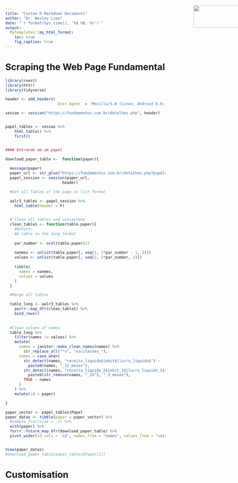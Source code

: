 ```yaml
---
title: "Custom R Markdown Documents"
author: "Dr. Wesley Lima"
date: "`r format(Sys.time(), '%d %B, %Y')`"
output:
  MyTemplates::my_html_format:
    toc: true
    fig_caption: true
---
```


<img src="logo.png" width=150 height=70 style="position:absolute;top:60px;right:-10px;" />

# Scraping the Web Page Fundamental


```r
library(rvest)
library(httr)
library(tidyverse)

header <- add_headers( 
                      `User-Agent` = 'Mozilla/5.0 (Linux; Android 6.0; Nexus 5 Build/MRA58N) AppleWebKit/537.36 (KHTML, like Gecko) Chrome/91.0.4472.101 Mobile Safari/537.36')

sessao <- session("https://fundamentus.com.br/detalhes.php", header)


papel_tables <- sessao %>% 
    html_table() %>% 
    first()


#### Entrando em um papel

download_paper_table <-  function(paper){
  
  message(paper)
  paper_url <- str_glue("https://fundamentus.com.br/detalhes.php?papel={paper}")
  papel_session <- session(paper_url,
                         header)

  #Get all Tables of the page in list format

  aalr3_tables <- papel_session %>%
    html_table(header = F)
  

  # Clean all tables and concactene 
  clean_table1 <- function(table.paper){
    #Return:
    #A table in the long format
    
    par_number <- ncol(table.paper)/2
    
    nanmes <- unlist(table.paper[, seq(1, 2*par_number - 1, 2)])
    values <- unlist(table.paper[, seq(2, 2*par_number, 2)])
    
    tibble(
      names = nanmes,
      values = values
    )
  }

  #Merge all tables

  table_long <- aalr3_tables %>% 
    purrr::map_dfr(clean_table1) %>% 
    bind_rows()
  
  
  #Clean column of names
  table_long %>% 
    filter(names != values) %>% 
    mutate(
      names = janitor::make_clean_names(names) %>% 
        str_replace_all("^x", "oscilacoes_"),
      names = case_when(
        str_detect(names, "receita_liquida$|ebit$|lucro_liquido$") ~ 
          paste0(names, "_12_meses"),
        str_detect(names, "receita_liquida_2$|ebit_2$|lucro_liquido_2$") ~
          paste0(str_remove(names, "_2$"), "_3_meses"),
        TRUE ~ names
      )
    ) %>% 
    mutate(id = paper)

}

paper_vector <- papel_tables$Papel
paper_datas <- tibble(paper = paper_vector) %>%
  #sample_frac(size = .1) %>% 
  with(paper) %>% 
  furrr::future_map_dfr(download_paper_table) %>% 
  pivot_wider(id_cols = 'id', names_from = "names", values_from = "values")


View(paper_datas)
#download_paper_table(papel_tables$Papel[1])
```

# Customisation



